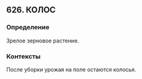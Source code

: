 ## 626. КОЛОС
### Определение
Зрелое зерновое растение.

### Контексты
После уборки урожая на поле остаются колосья.

